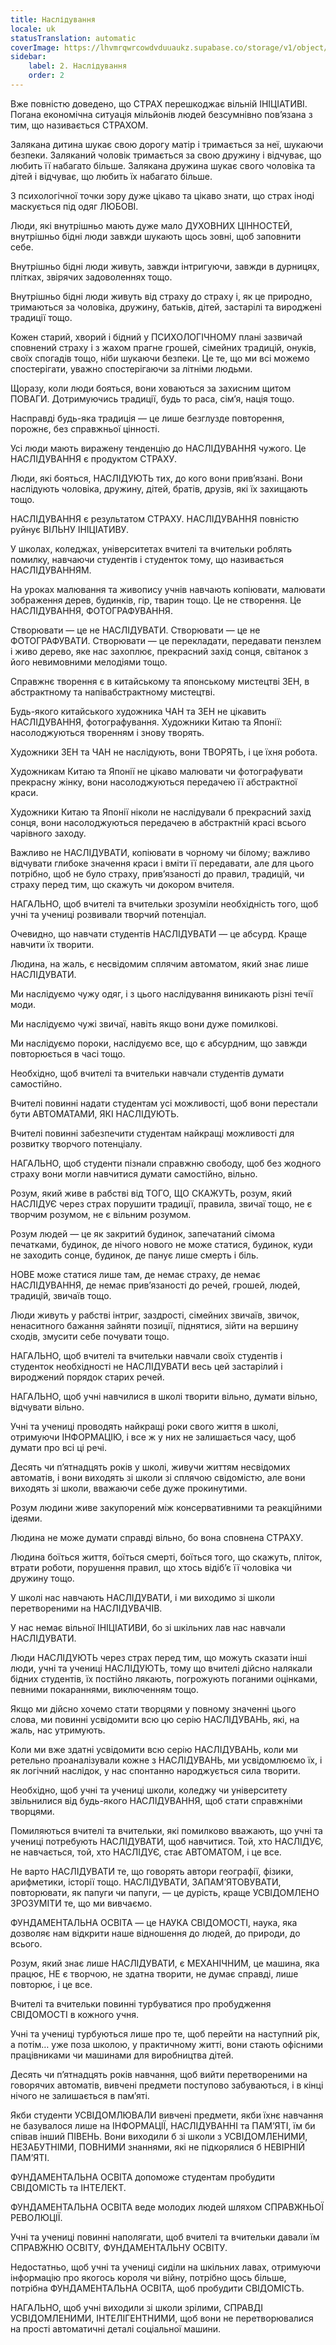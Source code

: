```yaml
---
title: Наслідування
locale: uk
statusTranslation: automatic
coverImage: https://lhvmrqwrcowdvduuaukz.supabase.co/storage/v1/object/public/strapi-uploads/small_cover-educacion-fundamental.webp-2d51a7828a2b1309555be27f7e2a61a0.webp
sidebar:
    label: 2. Наслідування
    order: 2
---
```

Вже повністю доведено, що СТРАХ перешкоджає вільній ІНІЦІАТИВІ. Погана економічна ситуація мільйонів людей безсумнівно пов’язана з тим, що називається СТРАХОМ.

Залякана дитина шукає свою дорогу матір і тримається за неї, шукаючи безпеки. Заляканий чоловік тримається за свою дружину і відчуває, що любить її набагато більше. Залякана дружина шукає свого чоловіка та дітей і відчуває, що любить їх набагато більше.

З психологічної точки зору дуже цікаво та цікаво знати, що страх іноді маскується під одяг ЛЮБОВІ.

Люди, які внутрішньо мають дуже мало ДУХОВНИХ ЦІННОСТЕЙ, внутрішньо бідні люди завжди шукають щось зовні, щоб заповнити себе.

Внутрішньо бідні люди живуть, завжди інтригуючи, завжди в дурницях, плітках, звірячих задоволеннях тощо.

Внутрішньо бідні люди живуть від страху до страху і, як це природно, тримаються за чоловіка, дружину, батьків, дітей, застарілі та вироджені традиції тощо.

Кожен старий, хворий і бідний у ПСИХОЛОГІЧНОМУ плані зазвичай сповнений страху і з жахом прагне грошей, сімейних традицій, онуків, своїх спогадів тощо, ніби шукаючи безпеки. Це те, що ми всі можемо спостерігати, уважно спостерігаючи за літніми людьми.

Щоразу, коли люди бояться, вони ховаються за захисним щитом ПОВАГИ. Дотримуючись традиції, будь то раса, сім’я, нація тощо.

Насправді будь-яка традиція — це лише безглузде повторення, порожнє, без справжньої цінності.

Усі люди мають виражену тенденцію до НАСЛІДУВАННЯ чужого. Це НАСЛІДУВАННЯ є продуктом СТРАХУ.

Люди, які бояться, НАСЛІДУЮТЬ тих, до кого вони прив’язані. Вони наслідують чоловіка, дружину, дітей, братів, друзів, які їх захищають тощо.

НАСЛІДУВАННЯ є результатом СТРАХУ. НАСЛІДУВАННЯ повністю руйнує ВІЛЬНУ ІНІЦІАТИВУ.

У школах, коледжах, університетах вчителі та вчительки роблять помилку, навчаючи студентів і студенток тому, що називається НАСЛІДУВАННЯМ.

На уроках малювання та живопису учнів навчають копіювати, малювати зображення дерев, будинків, гір, тварин тощо. Це не створення. Це НАСЛІДУВАННЯ, ФОТОГРАФУВАННЯ.

Створювати — це не НАСЛІДУВАТИ. Створювати — це не ФОТОГРАФУВАТИ. Створювати — це перекладати, передавати пензлем і живо дерево, яке нас захоплює, прекрасний захід сонця, світанок з його невимовними мелодіями тощо.

Справжнє творення є в китайському та японському мистецтві ЗЕН, в абстрактному та напівабстрактному мистецтві.

Будь-якого китайського художника ЧАН та ЗЕН не цікавить НАСЛІДУВАННЯ, фотографування. Художники Китаю та Японії: насолоджуються творенням і знову творять.

Художники ЗЕН та ЧАН не наслідують, вони ТВОРЯТЬ, і це їхня робота.

Художникам Китаю та Японії не цікаво малювати чи фотографувати прекрасну жінку, вони насолоджуються передачею її абстрактної краси.

Художники Китаю та Японії ніколи не наслідували б прекрасний захід сонця, вони насолоджуються передачею в абстрактній красі всього чарівного заходу.

Важливо не НАСЛІДУВАТИ, копіювати в чорному чи білому; важливо відчувати глибоке значення краси і вміти її передавати, але для цього потрібно, щоб не було страху, прив’язаності до правил, традицій, чи страху перед тим, що скажуть чи докором вчителя.

НАГАЛЬНО, щоб вчителі та вчительки зрозуміли необхідність того, щоб учні та учениці розвивали творчий потенціал.

Очевидно, що навчати студентів НАСЛІДУВАТИ — це абсурд. Краще навчити їх творити.

Людина, на жаль, є несвідомим сплячим автоматом, який знає лише НАСЛІДУВАТИ.

Ми наслідуємо чужу одяг, і з цього наслідування виникають різні течії моди.

Ми наслідуємо чужі звичаї, навіть якщо вони дуже помилкові.

Ми наслідуємо пороки, наслідуємо все, що є абсурдним, що завжди повторюється в часі тощо.

Необхідно, щоб вчителі та вчительки навчали студентів думати самостійно.

Вчителі повинні надати студентам усі можливості, щоб вони перестали бути АВТОМАТАМИ, ЯКІ НАСЛІДУЮТЬ.

Вчителі повинні забезпечити студентам найкращі можливості для розвитку творчого потенціалу.

НАГАЛЬНО, щоб студенти пізнали справжню свободу, щоб без жодного страху вони могли навчитися думати самостійно, вільно.

Розум, який живе в рабстві від ТОГО, ЩО СКАЖУТЬ, розум, який НАСЛІДУЄ через страх порушити традиції, правила, звичаї тощо, не є творчим розумом, не є вільним розумом.

Розум людей — це як закритий будинок, запечатаний сімома печатками, будинок, де нічого нового не може статися, будинок, куди не заходить сонце, будинок, де панує лише смерть і біль.

НОВЕ може статися лише там, де немає страху, де немає НАСЛІДУВАННЯ, де немає прив’язаності до речей, грошей, людей, традицій, звичаїв тощо.

Люди живуть у рабстві інтриг, заздрості, сімейних звичаїв, звичок, ненаситного бажання зайняти позиції, піднятися, зійти на вершину сходів, змусити себе почувати тощо.

НАГАЛЬНО, щоб вчителі та вчительки навчали своїх студентів і студенток необхідності не НАСЛІДУВАТИ весь цей застарілий і вироджений порядок старих речей.

НАГАЛЬНО, щоб учні навчилися в школі творити вільно, думати вільно, відчувати вільно.

Учні та учениці проводять найкращі роки свого життя в школі, отримуючи ІНФОРМАЦІЮ, і все ж у них не залишається часу, щоб думати про всі ці речі.

Десять чи п’ятнадцять років у школі, живучи життям несвідомих автоматів, і вони виходять зі школи зі сплячою свідомістю, але вони виходять зі школи, вважаючи себе дуже прокинутими.

Розум людини живе закупорений між консервативними та реакційними ідеями.

Людина не може думати справді вільно, бо вона сповнена СТРАХУ.

Людина боїться життя, боїться смерті, боїться того, що скажуть, пліток, втрати роботи, порушення правил, що хтось відіб’є її чоловіка чи дружину тощо.

У школі нас навчають НАСЛІДУВАТИ, і ми виходимо зі школи перетвореними на НАСЛІДУВАЧІВ.

У нас немає вільної ІНІЦІАТИВИ, бо зі шкільних лав нас навчали НАСЛІДУВАТИ.

Люди НАСЛІДУЮТЬ через страх перед тим, що можуть сказати інші люди, учні та учениці НАСЛІДУЮТЬ, тому що вчителі дійсно налякали бідних студентів, їх постійно лякають, погрожують поганими оцінками, певними покараннями, виключенням тощо.

Якщо ми дійсно хочемо стати творцями у повному значенні цього слова, ми повинні усвідомити всю цю серію НАСЛІДУВАНЬ, які, на жаль, нас утримують.

Коли ми вже здатні усвідомити всю серію НАСЛІДУВАНЬ, коли ми ретельно проаналізували кожне з НАСЛІДУВАНЬ, ми усвідомлюємо їх, і як логічний наслідок, у нас спонтанно народжується сила творити.

Необхідно, щоб учні та учениці школи, коледжу чи університету звільнилися від будь-якого НАСЛІДУВАННЯ, щоб стати справжніми творцями.

Помиляються вчителі та вчительки, які помилково вважають, що учні та учениці потребують НАСЛІДУВАТИ, щоб навчитися. Той, хто НАСЛІДУЄ, не навчається, той, хто НАСЛІДУЄ, стає АВТОМАТОМ, і це все.

Не варто НАСЛІДУВАТИ те, що говорять автори географії, фізики, арифметики, історії тощо. НАСЛІДУВАТИ, ЗАПАМ’ЯТОВУВАТИ, повторювати, як папуги чи папуги, — це дурість, краще УСВІДОМЛЕНО ЗРОЗУМІТИ те, що ми вивчаємо.

ФУНДАМЕНТАЛЬНА ОСВІТА — це НАУКА СВІДОМОСТІ, наука, яка дозволяє нам відкрити наше відношення до людей, до природи, до всього.

Розум, який знає лише НАСЛІДУВАТИ, є МЕХАНІЧНИМ, це машина, яка працює, НЕ є творчою, не здатна творити, не думає справді, лише повторює, і це все.

Вчителі та вчительки повинні турбуватися про пробудження СВІДОМОСТІ в кожного учня.

Учні та учениці турбуються лише про те, щоб перейти на наступний рік, а потім… уже поза школою, у практичному житті, вони стають офісними працівниками чи машинами для виробництва дітей.

Десять чи п’ятнадцять років навчання, щоб вийти перетвореними на говорячих автоматів, вивчені предмети поступово забуваються, і в кінці нічого не залишається в пам’яті.

Якби студенти УСВІДОМЛЮВАЛИ вивчені предмети, якби їхнє навчання не базувалося лише на ІНФОРМАЦІЇ, НАСЛІДУВАННІ та ПАМ’ЯТІ, їм би співав інший ПІВЕНЬ. Вони виходили б зі школи з УСВІДОМЛЕНИМИ, НЕЗАБУТНІМИ, ПОВНИМИ знаннями, які не підкорялися б НЕВІРНІЙ ПАМ’ЯТІ.

ФУНДАМЕНТАЛЬНА ОСВІТА допоможе студентам пробудити СВІДОМІСТЬ та ІНТЕЛЕКТ.

ФУНДАМЕНТАЛЬНА ОСВІТА веде молодих людей шляхом СПРАВЖНЬОЇ РЕВОЛЮЦІЇ.

Учні та учениці повинні наполягати, щоб вчителі та вчительки давали їм СПРАВЖНЮ ОСВІТУ, ФУНДАМЕНТАЛЬНУ ОСВІТУ.

Недостатньо, щоб учні та учениці сиділи на шкільних лавах, отримуючи інформацію про якогось короля чи війну, потрібно щось більше, потрібна ФУНДАМЕНТАЛЬНА ОСВІТА, щоб пробудити СВІДОМІСТЬ.

НАГАЛЬНО, щоб учні виходили зі школи зрілими, СПРАВДІ УСВІДОМЛЕНИМИ, ІНТЕЛІГЕНТНИМИ, щоб вони не перетворювалися на прості автоматичні деталі соціальної машини.
